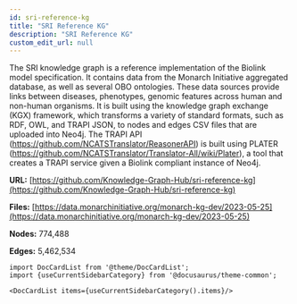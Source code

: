 ```yaml
---
id: sri-reference-kg
title: "SRI Reference KG"
description: "SRI Reference KG"
custom_edit_url: null
---
```





The SRI knowledge graph is a reference implementation of the Biolink model specification. It contains data from the Monarch Initiative aggregated database, as well as several OBO ontologies. These data sources provide links between diseases, phenotypes, genomic features across human and non-human organisms. It is built using the knowledge graph exchange (KGX) framework, which transforms a variety of standard formats, such as RDF, OWL, and TRAPI JSON, to nodes and edges CSV files that are uploaded into Neo4j. The TRAPI API (https://github.com/NCATSTranslator/ReasonerAPI) is built using PLATER (https://github.com/NCATSTranslator/Translator-All/wiki/Plater), a tool that creates a TRAPI service given a Biolink compliant instance of Neo4j.



**URL:** [https://github.com/Knowledge-Graph-Hub/sri-reference-kg](https://github.com/Knowledge-Graph-Hub/sri-reference-kg)

**Files:** [https://data.monarchinitiative.org/monarch-kg-dev/2023-05-25](https://data.monarchinitiative.org/monarch-kg-dev/2023-05-25)

**Nodes:** 774,488

**Edges:** 5,462,534





```mdx-code-block
import DocCardList from '@theme/DocCardList';
import {useCurrentSidebarCategory} from '@docusaurus/theme-common';

<DocCardList items={useCurrentSidebarCategory().items}/>
```
      